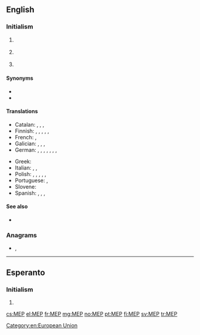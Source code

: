 {{also|mep|mép|мер|мөр}}
==English==
{{wikipedia|lang=en}}

===Initialism===
{{rfc-header|Initialism}}
{{en-initialism}}

# {{lb|en|astronomy|US}} {{initialism of|w:Mars Exploration Program|NASA's Mars Exploration Program|lang=en}}
# {{lb|en|politics|EU}} {{initialism of|[[member|Member]] of the [[European Parliament]]|lang=en}}
# {{lb|en|Singapore|education}} {{initialism of|[[music|Music]] [[elective|Elective]] [[programme|Programme]]|lang=en}}

====Synonyms====
*{{l|en|Eurodeputy}}
*{{l|en|Euro-MP}}

====Translations====
{{trans-top|Member of the European Parliament}}
* Catalan: {{t|ca|eurodiputat|m}}, {{t|ca|eurodiputada|f}}, {{t|ca|europarlamentari|m}}, {{t|ca|europarlamentària|f}}
* Finnish: {{t+|fi|europarlamentaarikko}}, {{t|fi|euroedustaja}}, {{t|fi|eurokansanedustaja}}, {{t|fi|Euroopan parlamentin jäsen}}, {{t+|fi|meppi}} {{qualifier|colloquial}}, {{t+|fi|MEP}}
* French: {{t+|fr|eurodéputé|m}}, {{t+|fr|eurodéputée|f}}
* Galician: {{t|gl|europarlamentario|m}}, {{t|gl|europarlamentaria|f}}, {{t|gl|eurodeputado|m}}, {{t|gl|eurodeputada|f}}
* German: {{t|de|Europaabgeordneter|m}}, {{t|de|Europaabgeordnete|f}}, {{t|de|EU-Abgeordneter|m}}, {{t+|de|EU-Abgeordnete|f}}, {{t|de|Europaparlamentarier|m}}, {{t|de|Europaparlamentarierin|f}}, {{t|de|EU-Parlamentarier|m}}, {{t|de|EU-Parlamentarierin|f}}
{{trans-mid}}
* Greek: {{t+|el|ευρωβουλευτής|m|f}}
* Italian: {{t|it|europarlamentare|m|f}}, {{t|it|eurodeputato|m}}, {{t|it|eurodeputata|f}}
* Polish: {{t+|pl|eurodeputowany|m}}, {{t|pl|eurodeputowana|f}}, {{t+|pl|europarlamentarzysta|m}}, {{t|pl|europarlamentarzystka|f}}, {{t+|pl|europoseł|m}}, {{t+|pl|europosłanka}}
* Portuguese: {{t+|pt|eurodeputado|m}}, {{t|pt|eurodeputada|f}}
* Slovene: {{t|sl|evroposlanec}}
* Spanish: {{t|es|europarlamentario|m}}, {{t|es|europarlamentaria|f}}, {{t|es|eurodiputado|m}}, {{t|es|eurodiputada|f}}
{{trans-bottom}}

====See also====
* {{l|en|Member of Parliament}}

===Anagrams===
* {{l|en|emp}}, {{l|en|EMP}}

[[Category:en:European Union]]

----

==Esperanto==

===Initialism===
{{rfc-header|Initialism}}
{{head|eo|initialism}}
# {{initialism of|lang=eo|malneta enlanda produkto||gross domestic product}}

[[cs:MEP]]
[[el:MEP]]
[[fr:MEP]]
[[mg:MEP]]
[[no:MEP]]
[[pt:MEP]]
[[fi:MEP]]
[[sv:MEP]]
[[tr:MEP]]